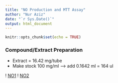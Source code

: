 ```yaml
---
title: "NO Production and MTT Assay"
author: "Nur Aziz"
date: "`r Sys.Date()`"
output: html_document
---
```


```r
knitr::opts_chunk$set(echo = TRUE)
```

### Compound/Extract Preparation
* Extract = 16.42 mg/tube 
* Make stock 100 mg/ml --> add 0.1642 ml = 164 ul

! [NO1](content/NO 1.png)
! [NO2](content/NO 2.png)
